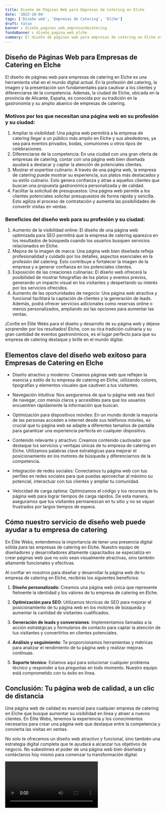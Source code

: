 ```yaml
---
title: Diseño de Páginas Web para Empresas de Catering en Elche
date: '2023-10-04'
tags: ['Diseño web', 'Empresas de Catering', 'Elche']
draft: false
banner : diseño_paginas_web_empresasdecatering
fondoBanner : diseño_pagina_web_elche
summary: El diseño de páginas web para empresas de catering en Elche es una herramienta vital en el mundo digital actual. En la profesión del catering, la imagen y la presentación son fundamentales para cautivar a los clientes y diferenciarse de la competencia. Además, la ciudad de Elche, ubicada en la provincia de Alicante, España, es conocida por su tradición en la gastronomía y su amplio abanico de empresas de catering.
---
```


## Diseño de Páginas Web para Empresas de Catering en Elche

El diseño de páginas web para empresas de catering en Elche es una herramienta vital en el mundo digital actual. En la profesión del catering, la imagen y la presentación son fundamentales para cautivar a los clientes y diferenciarse de la competencia. Además, la ciudad de Elche, ubicada en la provincia de Alicante, España, es conocida por su tradición en la gastronomía y su amplio abanico de empresas de catering.

### Motivos por los que necesitan una página web en su profesión y su ciudad:
1. Ampliar la visibilidad: Una página web permitirá a la empresa de catering llegar a un público más amplio en Elche y sus alrededores, ya sea para eventos privados, bodas, comuniones u otros tipos de celebraciones.
2. Diferenciarse de la competencia: En una ciudad con una gran oferta de empresas de catering, contar con una página web bien diseñada ayudará a destacar y captar la atención de potenciales clientes.
3. Mostrar el expertise culinario: A través de una página web, la empresa de catering puede mostrar su experiencia, sus platos más destacados y su estilo culinario. Esto genera confianza y atrae a aquellos clientes que buscan una propuesta gastronómica personalizada y de calidad.
4. Facilitar la solicitud de presupuestos: Una página web permite a los clientes potenciales solicitar presupuestos de forma rápida y sencilla. Esto agiliza el proceso de contratación y aumenta las posibilidades de convertir visitas en ventas.

### Beneficios del diseño web para su profesión y su ciudad:
1. Aumento de la visibilidad online: El diseño de una página web optimizada para SEO permitirá que la empresa de catering aparezca en los resultados de búsqueda cuando los usuarios busquen servicios relacionados en Elche.
2. Mejora de la imagen de marca: Una página web bien diseñada refleja profesionalidad y cuidado por los detalles, aspectos esenciales en la profesión del catering. Esto contribuye a fortalecer la imagen de la empresa y a generar confianza en los potenciales clientes.
3. Exposición de las creaciones culinarias: El diseño web ofrecerá la posibilidad de mostrar fotografías de los platos y eventos previos, generando un impacto visual en los visitantes y despertando su interés por los servicios ofrecidos.
4. Aumento de las oportunidades de negocio: Una página web atractiva y funcional facilitará la captación de clientes y la generación de leads. Además, podrá ofrecer servicios adicionales como reservas online o menús personalizados, ampliando así las opciones para aumentar las ventas.

¡Confíe en Élite Webs para el diseño y desarrollo de su página web y déjese sorprender por los resultados! Elche, con su rica tradición culinaria y su gran cantidad de eventos gastronómicos, es el lugar perfecto para que su empresa de catering destaque y brille en el mundo digital.

<GifSeo />

<Cta />

## Elementos clave del diseño web exitoso para Empresas de Catering en Elche

- Diseño atractivo y moderno: Creamos páginas web que reflejen la esencia y estilo de tu empresa de catering en Elche, utilizando colores, tipografías y elementos visuales que cautiven a tus visitantes.

- Navegación intuitiva: Nos aseguramos de que tu página web sea fácil de navegar, con menús claros y accesibles para que los usuarios encuentren rápidamente la información que buscan.

- Optimización para dispositivos móviles: En un mundo donde la mayoría de las personas acceden a internet desde sus teléfonos móviles, es crucial que tu página web se adapte a diferentes tamaños de pantalla para garantizar una experiencia perfecta en cualquier dispositivo.

- Contenido relevante y atractivo: Creamos contenido cautivador que destaque los servicios y ventajas únicas de tu empresa de catering en Elche. Utilizamos palabras clave estratégicas para mejorar el posicionamiento en los motores de búsqueda y diferenciarnos de la competencia.

- Integración de redes sociales: Conectamos tu página web con tus perfiles en redes sociales para que puedas aprovechar al máximo su potencial, interactuar con tus clientes y ampliar tu comunidad.

- Velocidad de carga óptima: Optimizamos el código y los recursos de tu página web para lograr tiempos de carga rápidos. De esta manera, aseguramos que tus visitantes permanezcan en tu sitio y no se vayan frustrados por largos tiempos de espera.

## Cómo nuestro servicio de diseño web puede ayudar a tu empresa de catering

En Élite Webs, entendemos la importancia de tener una presencia digital sólida para las empresas de catering en Elche. Nuestro equipo de diseñadores y desarrolladores altamente capacitados se especializa en crear páginas web que no solo sean visualmente atractivas, sino también altamente funcionales y efectivas.

Al confiar en nosotros para diseñar y desarrollar la página web de tu empresa de catering en Elche, recibirás los siguientes beneficios:

1. **Diseño personalizado**: Creamos una página web única que represente fielmente la identidad y los valores de tu empresa de catering en Elche.

2. **Optimización para SEO**: Utilizamos técnicas de SEO para mejorar el posicionamiento de tu página web en los motores de búsqueda y aumentar la cantidad de visitantes cualificados.

3. **Generación de leads y conversiones**: Implementamos llamadas a la acción estratégicas y formularios de contacto para captar la atención de tus visitantes y convertirlos en clientes potenciales.

4. **Análisis y seguimiento**: Te proporcionamos herramientas y métricas para analizar el rendimiento de tu página web y realizar mejoras continuas.

5. **Soporte técnico**: Estamos aquí para solucionar cualquier problema técnico y responder a tus preguntas en todo momento. Nuestro equipo está comprometido con tu éxito en línea.

## Conclusión: Tu página web de calidad, a un clic de distancia

Una página web de calidad es esencial para cualquier empresa de catering en Elche que busque aumentar su visibilidad en línea y atraer a nuevos clientes. En Élite Webs, tenemos la experiencia y los conocimientos necesarios para crear una página web que destaque entre la competencia y convierta las visitas en ventas.

No solo te ofrecemos un diseño web atractivo y funcional, sino también una estrategia digital completa que te ayudará a alcanzar tus objetivos de negocio. No subestimes el poder de una página web bien diseñada y contáctanos hoy mismo para comenzar tu transformación digital.

<Video />

<CtaBot job='Empresas de Catering' city='Elche'/>

<Gmaps query='Elche+españa+maps' />